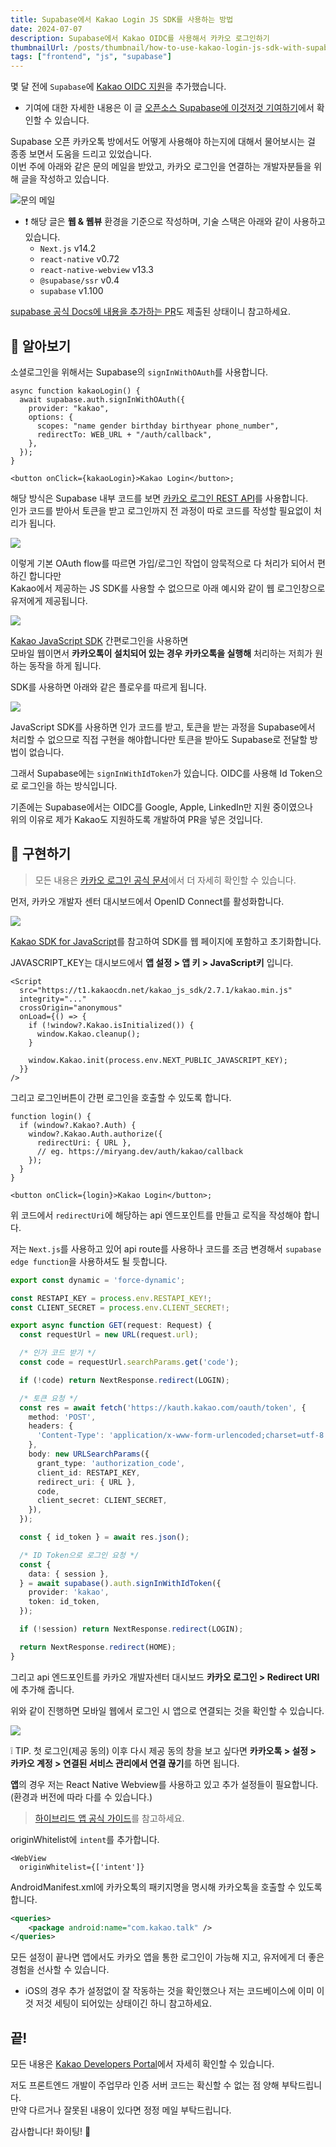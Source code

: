 ```yaml
---
title: Supabase에서 Kakao Login JS SDK를 사용하는 방법
date: 2024-07-07
description: Supabase에서 Kakao OIDC를 사용해서 카카오 로그인하기
thumbnailUrl: /posts/thumbnail/how-to-use-kakao-login-js-sdk-with-supabase.png
tags: ["frontend", "js", "supabase"]
---
```


몇 달 전에 `Supabase`에 [Kakao OIDC 지원](https://github.com/supabase/gotrue/pull/1381)을 추가했습니다.

- 기여에 대한 자세한 내용은 이 글 [오픈소스 Supabase에 이것저것 기여하기](https://miryang.dev/blog/contribute-opensource-supabase)에서 확인할 수 있습니다.

Supabase 오픈 카카오톡 방에서도 어떻게 사용해야 하는지에 대해서 물어보시는 걸 종종 보면서 도움을 드리고 있었습니다.  
이번 주에 아래와 같은 문의 메일을 받았고, 카카오 로그인을 연결하는 개발자분들을 위해 글을 작성하고 있습니다.

![문의 메일](/posts/how-to-use-kakao-login-js-sdk-with-supabase/inquiry-mail.png)

- ❗️ 해당 글은 **웹 & 웹뷰** 환경을 기준으로 작성하며, 기술 스택은 아래와 같이 사용하고 있습니다.
  - `Next.js` v14.2
  - `react-native` v0.72
  - `react-native-webview` v13.3
  - `@supabase/ssr` v0.4
  - `supabase` v1.100

[supabase 공식 Docs에 내용을 추가하는 PR](https://github.com/supabase/supabase/pull/21906)도 제출된 상태이니 참고하세요.

## 🔲 알아보기

소셜로그인을 위해서는 Supabase의 `signInWithOAuth`를 사용합니다.

```tsx
async function kakaoLogin() {
  await supabase.auth.signInWithOAuth({
    provider: "kakao",
    options: {
      scopes: "name gender birthday birthyear phone_number",
      redirectTo: WEB_URL + "/auth/callback",
    },
  });
}

<button onClick={kakaoLogin}>Kakao Login</button>;
```

해당 방식은 Supabase 내부 코드를 보면 [카카오 로그인 REST API](https://developers.kakao.com/docs/latest/ko/kakaologin/rest-api)를 사용합니다.  
인가 코드를 받아서 토큰을 받고 로그인까지 전 과정이 따로 코드를 작성할 필요없이 처리가 됩니다.

![](/posts/how-to-use-kakao-login-js-sdk-with-supabase/kakao-rest.png)

이렇게 기본 OAuth flow를 따르면 가입/로그인 작업이 암묵적으로 다 처리가 되어서 편하긴 합니다만  
Kakao에서 제공하는 JS SDK를 사용할 수 없으므로 아래 예시와 같이 웹 로그인창으로 유저에게 제공됩니다.

![](/posts/how-to-use-kakao-login-js-sdk-with-supabase/web-login.gif)

[Kakao JavaScript SDK](https://developers.kakao.com/docs/latest/ko/javascript/getting-started) 간편로그인을 사용하면  
모바일 웹이면서 **카카오톡이 설치되어 있는 경우 카카오톡을 실행해** 처리하는 저희가 원하는 동작을 하게 됩니다.

SDK를 사용하면 아래와 같은 플로우를 따르게 됩니다.

![](/posts/how-to-use-kakao-login-js-sdk-with-supabase/kakao-sdk.png)

JavaScript SDK를 사용하면 인가 코드를 받고, 토큰을 받는 과정을 Supabase에서 처리할 수 없으므로 직접 구현을 해야합니다만 토큰을 받아도 Supabase로 전달할 방법이 없습니다.

그래서 Supabase에는 `signInWithIdToken`가 있습니다. OIDC를 사용해 Id Token으로 로그인을 하는 방식입니다.

기존에는 Supabase에서는 OIDC를 Google, Apple, LinkedIn만 지원 중이였으나  
위의 이유로 제가 Kakao도 지원하도록 개발하여 PR을 넣은 것입니다.

## 🔳 구현하기

> 모든 내용은 [카카오 로그인 공식 문서](https://developers.kakao.com/docs/latest/ko/kakaologin/js)에서 더 자세히 확인할 수 있습니다.

먼저, 카카오 개발자 센터 대시보드에서 OpenID Connect를 활성화합니다.

![](/posts/how-to-use-kakao-login-js-sdk-with-supabase/activate-oidc.png)

[Kakao SDK for JavaScript](https://developers.kakao.com/docs/latest/ko/javascript/getting-started)를 참고하여 SDK를 웹 페이지에 포함하고 초기화합니다.

JAVASCRIPT_KEY는 대시보드에서 **앱 설정 > 앱 키 > JavaScript키** 입니다.

```tsx
<Script
  src="https://t1.kakaocdn.net/kakao_js_sdk/2.7.1/kakao.min.js"
  integrity="..."
  crossOrigin="anonymous"
  onLoad={() => {
    if (!window?.Kakao.isInitialized()) {
      window.Kakao.cleanup();
    }

    window.Kakao.init(process.env.NEXT_PUBLIC_JAVASCRIPT_KEY);
  }}
/>
```

그리고 로그인버튼이 간편 로그인을 호출할 수 있도록 합니다.

```tsx
function login() {
  if (window?.Kakao?.Auth) {
    window?.Kakao.Auth.authorize({
      redirectUri: { URL },
      // eg. https://miryang.dev/auth/kakao/callback
    });
  }
}

<button onClick={login}>Kakao Login</button>;
```

위 코드에서 `redirectUri`에 해당하는 api 엔드포인트를 만들고 로직을 작성해야 합니다.

저는 `Next.js`를 사용하고 있어 api route를 사용하나 코드를 조금 변경해서 `supabase edge function`을 사용하셔도 될 듯합니다.

```ts:/auth/kakao/callback/route.ts
export const dynamic = 'force-dynamic';

const RESTAPI_KEY = process.env.RESTAPI_KEY!;
const CLIENT_SECRET = process.env.CLIENT_SECRET!;

export async function GET(request: Request) {
  const requestUrl = new URL(request.url);

  /* 인가 코드 받기 */
  const code = requestUrl.searchParams.get('code');

  if (!code) return NextResponse.redirect(LOGIN);

  /* 토큰 요청 */
  const res = await fetch('https://kauth.kakao.com/oauth/token', {
    method: 'POST',
    headers: {
      'Content-Type': 'application/x-www-form-urlencoded;charset=utf-8',
    },
    body: new URLSearchParams({
      grant_type: 'authorization_code',
      client_id: RESTAPI_KEY,
      redirect_uri: { URL },
      code,
      client_secret: CLIENT_SECRET,
    }),
  });

  const { id_token } = await res.json();

  /* ID Token으로 로그인 요청 */
  const {
    data: { session },
  } = await supabase().auth.signInWithIdToken({
    provider: 'kakao',
    token: id_token,
  });

  if (!session) return NextResponse.redirect(LOGIN);

  return NextResponse.redirect(HOME);
}
```

그리고 api 엔드포인트를 카카오 개발자센터 대시보드 **카카오 로그인 > Redirect URI**에 추가해 줍니다.

위와 같이 진행하면 모바일 웹에서 로그인 시 앱으로 연결되는 것을 확인할 수 있습니다.

![](/posts/how-to-use-kakao-login-js-sdk-with-supabase/web-sdk-login.gif)

❕ TIP. 첫 로그인(제공 동의) 이후 다시 제공 동의 창을 보고 싶다면 **카카오톡 > 설정 > 카카오 계정 > 연결된 서비스 관리에서 연결 끊기**를 하면 됩니다.

**앱**의 경우 저는 React Native Webview를 사용하고 있고 추가 설정들이 필요합니다.  
(환경과 버전에 따라 다를 수 있습니다.)

> [하이브리드 앱 공식 가이드](https://developers.kakao.com/docs/latest/ko/javascript/hybrid)를 참고하세요.

originWhitelist에 `intent`를 추가합니다.

```tsx
<WebView
  originWhitelist={['intent']}
```

AndroidManifest.xml에 카카오톡의 패키지명을 명시해 카카오톡을 호출할 수 있도록 합니다.

```xml:AndroidManifest.xml
<queries>
    <package android:name="com.kakao.talk" />
</queries>
```

모든 설정이 끝나면 앱에서도 카카오 앱을 통한 로그인이 가능해 지고, 유저에게 더 좋은 경험을 선사할 수 있습니다.

- iOS의 경우 추가 설정없이 잘 작동하는 것을 확인했으나 저는 코드베이스에 이미 이것 저것 세팅이 되어있는 상태이긴 하니 참고하세요.

## 끝!

모든 내용은 [Kakao Developers Portal](https://developers.kakao.com)에서 자세히 확인할 수 있습니다.

저도 프론트엔드 개발이 주업무라 인증 서버 코드는 확신할 수 없는 점 양해 부탁드립니다.  
만약 다르거나 잘못된 내용이 있다면 정정 메일 부탁드립니다.

감사합니다! 화이팅! 💝
